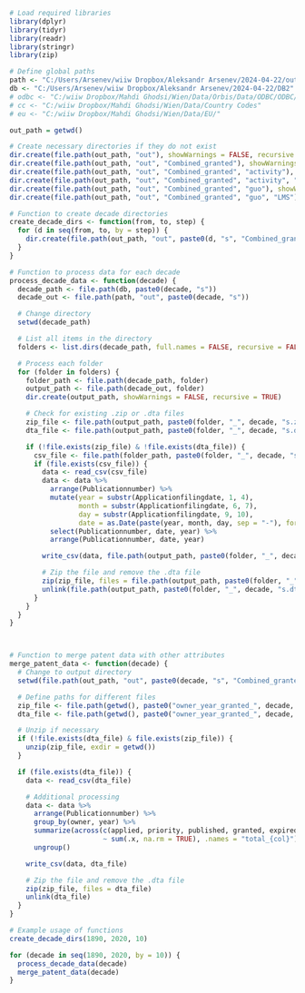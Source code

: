 ```r
# Load required libraries
library(dplyr)
library(tidyr)
library(readr)
library(stringr)
library(zip)

# Define global paths
path <- "C:/Users/Arsenev/wiiw Dropbox/Aleksandr Arsenev/2024-04-22/out"
db <- "C:/Users/Arsenev/wiiw Dropbox/Aleksandr Arsenev/2024-04-22/DB2"
# odbc <- "C:/wiiw Dropbox/Mahdi Ghodsi/Wien/Data/Orbis/Data/ODBC/ODBC/"
# cc <- "C:/wiiw Dropbox/Mahdi Ghodsi/Wien/Data/Country Codes"
# eu <- "C:/wiiw Dropbox/Mahdi Ghodsi/Wien/Data/EU/"

out_path = getwd()

# Create necessary directories if they do not exist
dir.create(file.path(out_path, "out"), showWarnings = FALSE, recursive = TRUE)
dir.create(file.path(out_path, "out", "Combined_granted"), showWarnings = FALSE, recursive = TRUE)
dir.create(file.path(out_path, "out", "Combined_granted", "activity"), showWarnings = FALSE, recursive = TRUE)
dir.create(file.path(out_path, "out", "Combined_granted", "activity", "LMS"), showWarnings = FALSE, recursive = TRUE)
dir.create(file.path(out_path, "out", "Combined_granted", "guo"), showWarnings = FALSE, recursive = TRUE)
dir.create(file.path(out_path, "out", "Combined_granted", "guo", "LMS"), showWarnings = FALSE, recursive = TRUE)

# Function to create decade directories
create_decade_dirs <- function(from, to, step) {
  for (d in seq(from, to, by = step)) {
    dir.create(file.path(out_path, "out", paste0(d, "s", "Combined_granted")), showWarnings = FALSE, recursive = TRUE)
  }
}

# Function to process data for each decade
process_decade_data <- function(decade) {
  decade_path <- file.path(db, paste0(decade, "s"))
  decade_out <- file.path(path, "out", paste0(decade, "s"))

  # Change directory
  setwd(decade_path)

  # List all items in the directory
  folders <- list.dirs(decade_path, full.names = FALSE, recursive = FALSE)

  # Process each folder
  for (folder in folders) {
    folder_path <- file.path(decade_path, folder)
    output_path <- file.path(decade_out, folder)
    dir.create(output_path, showWarnings = FALSE, recursive = TRUE)

    # Check for existing .zip or .dta files
    zip_file <- file.path(output_path, paste0(folder, "_", decade, "s.zip"))
    dta_file <- file.path(output_path, paste0(folder, "_", decade, "s.dta"))

    if (!file.exists(zip_file) & !file.exists(dta_file)) {
      csv_file <- file.path(folder_path, paste0(folder, "_", decade, "s.csv"))
      if (file.exists(csv_file)) {
        data <- read_csv(csv_file)
        data <- data %>%
          arrange(Publicationnumber) %>%
          mutate(year = substr(Applicationfilingdate, 1, 4),
                 month = substr(Applicationfilingdate, 6, 7),
                 day = substr(Applicationfilingdate, 9, 10),
                 date = as.Date(paste(year, month, day, sep = "-"), format = "%Y-%m-%d")) %>%
          select(Publicationnumber, date, year) %>%
          arrange(Publicationnumber, date, year)

        write_csv(data, file.path(output_path, paste0(folder, "_", decade, "s.dta")))

        # Zip the file and remove the .dta file
        zip(zip_file, files = file.path(output_path, paste0(folder, "_", decade, "s.dta")))
        unlink(file.path(output_path, paste0(folder, "_", decade, "s.dta")))
      }
    }
  }
}



# Function to merge patent data with other attributes
merge_patent_data <- function(decade) {
  # Change to output directory
  setwd(file.path(out_path, "out", paste0(decade, "s", "Combined_granted")))

  # Define paths for different files
  zip_file <- file.path(getwd(), paste0("owner_year_granted_", decade, "s_v2.zip"))
  dta_file <- file.path(getwd(), paste0("owner_year_granted_", decade, "s_v2.dta"))

  # Unzip if necessary
  if (!file.exists(dta_file) & file.exists(zip_file)) {
    unzip(zip_file, exdir = getwd())
  }

  if (file.exists(dta_file)) {
    data <- read_csv(dta_file)

    # Additional processing
    data <- data %>%
      arrange(Publicationnumber) %>%
      group_by(owner, year) %>%
      summarize(across(c(applied, priority, published, granted, expired),
                       ~ sum(.x, na.rm = TRUE), .names = "total_{col}")) %>%
      ungroup()

    write_csv(data, dta_file)

    # Zip the file and remove the .dta file
    zip(zip_file, files = dta_file)
    unlink(dta_file)
  }
}

# Example usage of functions
create_decade_dirs(1890, 2020, 10)

for (decade in seq(1890, 2020, by = 10)) {
  process_decade_data(decade)
  merge_patent_data(decade)
}

```

